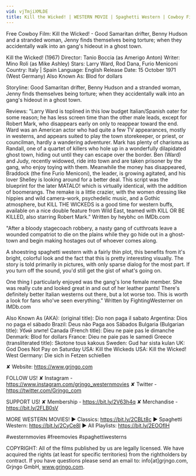```yaml
---
vid: vjTmjiXMLDE
title: Kill the Wicked! | WESTERN MOVIE | Spaghetti Western | Cowboy Film
---
```


Free Cowboy Film: Kill the Wicked! - Good Samaritan drifter, Benny Hudson and a stranded woman, Jenny finds themselves being torture; when they accidentally walk into an gang's hideout in a ghost town. 

Kill the Wicked! (1967) 
Director: Tanio Boccia (as Amerigo Anton)
Writer: Mino Roli (as Mike Ashley)
Stars: Larry Ward, Rod Dana, Furio Meniconi  
Country: Italy | Spain
Language: English
Release Date: 15 October 1971 (West Germany) 
Also Known As: Blod for dollars 

Storyline: 
Good Samaritan drifter, Benny Hudson and a stranded woman, Jenny finds themselves being torture; when they accidentally walk into an gang's hideout in a ghost town.

Reviews: 
"Larry Ward is toplined in this low budget Italian/Spanish oater for some reason; he has less screen time than the other male leads, except for Robert Mark, who disappears early on only to reappear toward the end. Ward was an American actor who had quite a few TV appearances, mostly in westerns, and appears suited to play the town storekeeper, or priest, or councilman, hardly a wandering adventurer. Mark has plenty of charisma as Randall, one of a quartet of killers who hole up in a wonderfully dilapidated ghost town, hiding out until they can escape over the border. Ben (Ward) and Judy, recently widowed, ride into town and are taken prisoner by the gang, who enjoy toying with them. Meanwhile the money has disappeared, Braddock (the fine Furio Meniconi), the leader, is growing agitated, and his lover Shelley is looking around for a better deal. This script was the blueprint for the later MATALO! which is virtually identical, with the addition of boomerangs. The remake is a little crazier, with the women dressing like hippies and wild camera-work, psychedelic music, and a Gothic atmosphere, but KILL THE WICKEDS is a good time for western buffs, available on a nice double feature from Wild East, teamed with KILL OR BE KILLED, also starring Robert Mark." Written by heybhc on IMDb.com

"After a bloody stagecoach robbery, a nasty gang of cutthroats leave a wounded compatriot to die on the plains while they go hide out in a ghost-town and begin making hostages out of whoever comes along.

A shoestring spaghetti western with a fairly thin plot, this benefits from it's bright, colorful look and the fact that this is pretty interesting visually. The story is told primarily in pictures, with only sparse dialog for the most part. If you turn off the sound, you'd still get the gist of what's going on.

One thing I particularly enjoyed was the gang's lone female member. She was really cute and looked great in and out of her leather pants! There's definitely better Italian westerns out there, but a lot worse too. This is worth a look for fans who've seen everything." Written by FightingWesterner on IMDb.com

Also Known As (AKA):
(original title): Dio non paga il sabato
Argentina: Dios no paga el sábado
Brazil: Deus não Paga aos Sábados
Bulgaria (Bulgarian title): Убий злите!
Canada (French title): Dieu ne paie pas le dimanche
Denmark: Blod for dollars
France: Dieu ne paie pas le samedi
Greece (transliterated title): Skotone tous kakous
Sweden: Gud har sista kulan
UK: God Does Not Pay on Saturday
USA: Kill the Wickeds
USA: Kill the Wicked!
West Germany: Die sich in Fetzen schießen

✘ Website: https://www.grjngo.com

FOLLOW US!
✘ Instagram - https://www.instagram.com/grjngo_westernmovies
✘ Twitter - https://twitter.com/Grjngo_com

SUPPORT US!
✘ Membership - https://bit.ly/2V63h4q
✘ Merchandise - https://bit.ly/2FLB0sV

MORE WESTERN MOVIES! 
► Classics: https://bit.ly/2CBLt8c 
► Spaghetti Western: https://bit.ly/2CyCe8I 
► All Playlists: https://bit.ly/2EOOfIH 

#westernmovies #freemovies #spaghettiwesterns

COPYRIGHT: All of the films published by us are legally licensed. We have acquired the rights (at least for specific territories) from the rightholders by contract. If you have questions please send an email to: info[at]grjngo.com, Grjngo GmbH, www.grjngo.com.